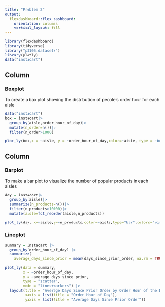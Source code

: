 ```yaml
---
title: "Problem 2"
output: 
  flexdashboard::flex_dashboard:
    orientation: columns
    vertical_layout: fill
---
```


```r
library(flexdashboard)
library(tidyverse)
library("p8105.datasets")
library(plotly)
data("instacart")
```


Column {data-width=650}
-----------------------------------------------------------------------

### Boxplot

To create a bax plot showing the distribution of people's order hour for each aisle

```r
data("instacart")
box = instacart|>
  group_by(aisle,order_hour_of_day)|>
  mutate(n_order=n())|>
  filter(n_order>1000)

plot_ly(box,x = ~aisle, y = ~order_hour_of_day,color=~aisle, type = "box",colors="viridis")
```



Column {data-width=350}
-----------------------------------------------------------------------

### Barplot

To make a bar plot to visualize the number of popular products in each aisles 
```r
day = instacart|>
  group_by(aisle)|>
  summarize(n_products=n())|>
  filter(n_products>10000)|>
  mutate(aisle=fct_reorder(aisle,n_products))

plot_ly(day, x=~aisle,y=~n_products,color=~aisle,type="bar",colors="viridis")
```

### Lineplot

```r
summary = instacart |> 
  group_by(order_hour_of_day) |> 
  summarize(
    average_days_since_prior = mean(days_since_prior_order, na.rm = TRUE))

plot_ly(data = summary,
        x = ~order_hour_of_day,
        y = ~average_days_since_prior,
        type = "scatter",
        mode = "lines+markers") |> 
  layout(title = "Average Days Since Prior Order by Order Hour of the Day",
         xaxis = list(title = "Order Hour of Day"),
         yaxis = list(title = "Average Days Since Prior Order"))
```
